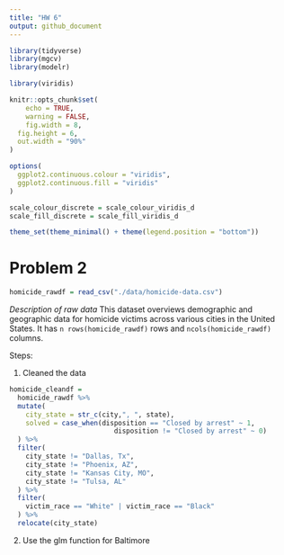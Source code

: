 ```yaml
---
title: "HW 6"
output: github_document
---
```


```r
library(tidyverse)
library(mgcv)
library(modelr)

library(viridis)

knitr::opts_chunk$set(
	echo = TRUE,
	warning = FALSE,
	fig.width = 8, 
  fig.height = 6,
  out.width = "90%"
)

options(
  ggplot2.continuous.colour = "viridis",
  ggplot2.continuous.fill = "viridis"
)

scale_colour_discrete = scale_colour_viridis_d
scale_fill_discrete = scale_fill_viridis_d

theme_set(theme_minimal() + theme(legend.position = "bottom"))
```


# Problem 2 

```r
homicide_rawdf = read_csv("./data/homicide-data.csv")
```
_Description of raw data_ This dataset overviews demographic and geographic data for homicide victims across various cities in the United States. It has `n rows(homicide_rawdf)` rows and `ncols(homicide_rawdf)` columns.

Steps: 

1. Cleaned the data

```r
homicide_cleandf = 
  homicide_rawdf %>% 
  mutate(
    city_state = str_c(city,", ", state), 
    solved = case_when(disposition == "Closed by arrest" ~ 1,
                          disposition != "Closed by arrest" ~ 0)
  ) %>% 
  filter(
    city_state != "Dallas, Tx", 
    city_state != "Phoenix, AZ",
    city_state != "Kansas City, MO", 
    city_state != "Tulsa, AL"
  ) %>% 
  filter(
    victim_race == "White" | victim_race == "Black"
  ) %>% 
  relocate(city_state)
```

2. Use the glm function for Baltimore 

```r

```




